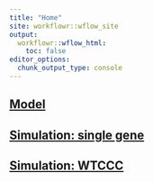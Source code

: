 ```yaml
---
title: "Home"
site: workflowr::wflow_site
output:
  workflowr::wflow_html:
    toc: false
editor_options:
  chunk_output_type: console
---
```


## [Model](model.html)

## [Simulation: single gene](simulation-singleG.html)

## [Simulation: WTCCC](simulation-WTCCC.html)

